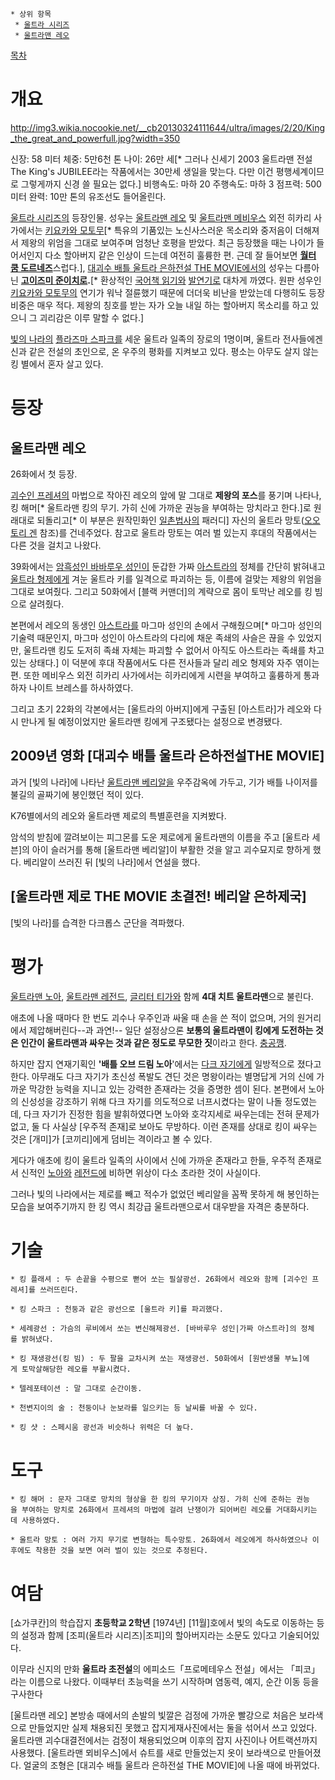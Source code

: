  * 상위 항목
  * [[울트라 시리즈]]
  * [[울트라맨 레오]]

[[목차]]
= 개요 =
http://img3.wikia.nocookie.net/__cb20130324111644/ultra/images/2/20/King_the_great_and_powerfull.jpg?width=350

신장: 58 미터
체중: 5만6천 톤
나이: 26만 세[* 그러나 신세기 2003 울트라맨 전설 The King's JUBILEE라는 작품에서는 30만세 생일을 맞는다. 다만 이건 평행세계이므로 그렇게까지 신경 쓸 필요는 없다.]
비행속도: 마하 20
주행속도: 마하 3
점프력: 500 미터
완력: 10만 톤의 유조선도 들어올린다.

[[울트라 시리즈]]의 등장인물. 성우는 [[울트라맨 레오]] 및 [[울트라맨 메비우스]] 외전 히카리 사가에서는 [[키요카와 모토무]][* 특유의 기품있는 노신사스러운 목소리와 중저음이 더해져서 제왕의 위엄을 그대로 보여주며 엄청난 호평을 받았다. 최근 등장했을 때는 나이가 들어서인지 다소 할아버지 같은 인상이 드는데 여전히 훌륭한 편. 근데 잘 들어보면 '''[[월터 쿰 도르네즈]]'''스럽다.], [[대괴수 배틀 울트라 은하전설 THE MOVIE]]에서의 성우는 다름아닌 '''[[고이즈미 준이치로]].'''[* 환상적인 [[국어책 읽기]]와 [[발연기]]로 대차게 까였다. 원판 성우인 [[키요카와 모토무]]의 연기가 워낙 절륜했기 때문에 더더욱 비난을 받았는데 다행히도 등장 비중은 매우 적다. 제왕의 칭호를 받는 자가 오늘 내일 하는 할아버지 목소리를 하고 있으니 그 괴리감은 이루 말할 수 없다.]

[[빛의 나라]]의 [[플라즈마 스파크]]를 세운 울트라 일족의 장로의 1명이며, 울트라 전사들에겐 신과 같은 전설의 초인으로, 온 우주의 평화를 지켜보고 있다. 평소는 아무도 살지 않는 킹 별에서 혼자 살고 있다.

= 등장 =
== 울트라맨 레오 ==
26화에서 첫 등장.

[[괴수인 프레셔]]의 마법으로 작아진 레오의 앞에 말 그대로 '''제왕의 포스'''를 풍기며 나타나, 킹 해머[* 울트라맨 킹의 무기. 가히 신에 가까운 권능을 부여하는 망치라고 한다.]로 원래대로 되돌리고[* 이 부분은 원작민화인 [[일촌법사]]의 패러디] 자신의 울트라 망토([[오오토리 겐]] 참조)를 건네주었다. 참고로 울트라 망토는 여러 벌 있는지 후대의 작품에서는 다른 것을 걸치고 나왔다.

39화에서는 [[암흑성인 바바루우 성인]]이 둔갑한 가짜 [[아스트라]]의 정체를 간단히 밝혀내고 [[울트라 형제]]에게 겨눈 울트라 키를 일격으로 파괴하는 등, 이름에 걸맞는 제왕의 위엄을 그대로 보여줬다. 그리고 50화에서 [블랙 커맨더]의 계략으로 몸이 토막난 레오를 킹 빔으로 살려줬다.

본편에서 레오의 동생인 [[아스트라]]를 마그마 성인의 손에서 구해줬으며[* 마그마 성인의 기술력 때문인지, 마그마 성인이 아스트라의 다리에 채운 족쇄의 사슬은 끊을 수 있었지만, 울트라맨 킹도 도저히 족쇄 자체는 파괴할 수 없어서 아직도 아스트라는 족쇄를 차고 있는 상태다.] 이 덕분에 후대 작품에서도 다른 전사들과 달리 레오 형제와 자주 엮이는 편. 또한 메비우스 외전 히카리 사가에서는 히카리에게 시련을 부여하고 훌륭하게 통과하자 나이트 브레스를 하사하였다. 

그리고 초기 22화의 각본에서는 [울트라의 아버지]에게 구출된 [아스트라]가 레오와 다시 만나게 될 예정이었지만 울트라맨 킹에게 구조됐다는 설정으로 변경됐다.

== 2009년 영화 [대괴수 배틀 울트라 은하전설THE MOVIE] ==
과거 [빛의 나라]에 나타난 [[울트라맨 베리알]]을 우주감옥에 가두고, 기가 배틀 나이저를 불길의 골짜기에 봉인했던 적이 있다.

K76별에서의 레오와 울트라맨 제로의 특별훈련을 지켜봤다.

암석의 받침에 깔려보이는 피그몬를 도운 제로에게 울트라맨의 이름을 주고 [울트라 세븐]의 아이 슬러거를 통해 [울트라맨 베리알]이 부활한 것을 알고 괴수묘지로 향하게 했다. 베리알이 쓰러진 뒤 [빛의 나라]에서 연설을 했다.

== [울트라맨 제로 THE MOVIE 초결전! 베리알 은하제국] ==
[빛의 나라]를 습격한 다크롭스 군단을 격파했다.

= 평가 =
[[울트라맨 노아]], [[울트라맨 레전드]], [[티가#s-2.4|글리터 티가]]와 함께 '''4대 치트 울트라맨'''으로 불린다.

애초에 나올 때마다 한 번도 괴수나 우주인과 싸울 때 손을 쓴 적이 없으며, 거의 원거리에서 제압해버린다--과 과연!-- 일단 설정상으론 '''보통의 울트라맨이 킹에게 도전하는 것은 인간이 울트라맨과 싸우는 것과 같은 정도로 무모한 짓'''이라고 한다. [[충공깽]].

하지만 잡지 연재기획인 ''''배틀 오브 드림 노아''''에서는 [[다크 자기]]에게 일방적으로 졌다고 한다. 아무래도 다크 자기가 초신성 폭발도 견딘 것은 명왕이라는 별명답게 거의 신에 가까운 막강한 능력을 지니고 있는 강력한 존재라는 것을 증명한 셈이 된다. 본편에서 노아의 신성성을 강조하기 위해 다크 자기를 의도적으로 너프시켰다는 말이 나돌 정도였는데, 다크 자기가 진정한 힘을 발휘하였다면 노아와 호각지세로 싸우는데는 전혀 문제가 없고, 둘 다 사실상 [우주적 존재]로 보아도 무방하다. 이런 존재를 상대로 킹이 싸우는 것은 [개미]가 [코끼리]에게 덤비는 격이라고 볼 수 있다.

게다가 애초에 킹이 울트라 일족의 사이에서 신에 가까운 존재라고 한들, 우주적 존재로서 신적인 [[울트라맨 노아|노아]]와 [[울트라맨 레전드|레전드]]에 비하면 위상이 다소 초라한 것이 사실이다.

그러나 빛의 나라에서는 제로를 빼고 적수가 없었던 베리알을 꼼짝 못하게 해 봉인하는 모습을 보여주기까지 한 킹 역시 최강급 울트라맨으로서 대우받을 자격은 충분하다.

= 기술 =
 * 킹 플래셔 : 두 손끝을 수평으로 뻗어 쏘는 필살광선. 26화에서 레오와 함께 [괴수인 프레셔]를 쓰러뜨린다.

 * 킹 스파크 : 천둥과 같은 광선으로 [울트라 키]를 파괴했다.

 * 세례광선 : 가슴의 루비에서 쏘는 변신해제광선. [바바루우 성인|가짜 아스트라]의 정체를 밝혀냈다.

 * 킹 재생광선(킹 빔) : 두 팔을 교차시켜 쏘는 재생광선. 50화에서 [원반생물 부뇨]에게 토막살해당한 레오를 부활시켰다.

 * 텔레포테이션 : 말 그대로 순간이동.

 * 천변지이의 술 : 천둥이나 눈보라를 일으키는 등 날씨를 바꿀 수 있다.

 * 킹 샷 : 스페시움 광선과 비슷하나 위력은 더 높다.

= 도구 =
 * 킹 해머 : 문자 그대로 망치의 형상을 한 킹의 무기이자 상징. 가히 신에 준하는 권능을 부여하는 망치로 26화에서 프레셔의 마법에 걸려 난쟁이가 되어버린 레오를 거대화시키는데 사용하였다.

 * 울트라 망토 : 여러 가지 무기로 변형하는 특수망토. 26화에서 레오에게 하사하였으나 이후에도 착용한 것을 보면 여러 벌이 있는 것으로 추정된다. 

= 여담 =
[쇼가쿠칸]의 학습잡지 '''초등학교 2학년''' [1974년] [11월]호에서 빛의 속도로 이동하는 등의 설정과 함께 [조피(울트라 시리즈)|조피]의 할아버지라는 소문도 있다고 기술되어있다. 

이무라 신지의 만화 '''울트라 초전설'''의 에피소드「프로메테우스 전설」에서는 「피코」라는 이름으로 나왔다. 이때부터 초능력을 쓰기 시작하며 염동력, 예지, 순간 이동 등을 구사한다

[울트라맨 레오] 본방송 때에서의 손발의 빛깔은 검정에 가까운 빨강으로 처음은 보라색으로 만들었지만 실제 채용되진 못했고 잡지게재사진에서는 둘을 섞어서 쓰고 있었다. 울트라맨 괴수대결전에서는 검정이 채용되었으며 이후의 잡지 사진이나 어트랙션까지 사용했다. [울트라맨 뫼비우스]에서 슈트를 새로 만들었는지 옷이 보라색으로 만들어졌다. 얼굴의 조형은 [대괴수 배틀 울트라 은하전설 THE MOVIE]에 나올 때에 바뀌었다. 
